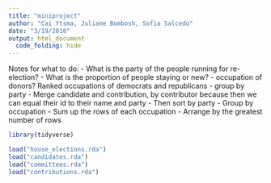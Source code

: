 ```yaml
---
title: "miniproject"
author: "Cai Ytsma, Juliane Bombosh, Sofia Salcedo"
date: "3/19/2018"
output: html_document
  code_folding: hide
---
```

Notes for what to do:
    - What is the party of the people running for re-election? 
    - What is the proportion of people staying or new?
    - occupation of donors? Ranked occupations of democrats and republicans
        - group by party
        - Merge candidate and contribution, by contributor because then we can equal their id to their name and party
        - Then sort by party
        - Group by occupation 
        - Sum up the rows of each occupation
        - Arrange by the greatest number of rows
```r
library(tidyverse)
```
```r
load("house_elections.rda")
load("candidates.rda")
load("committees.rda")
load("contributions.rda")
```
